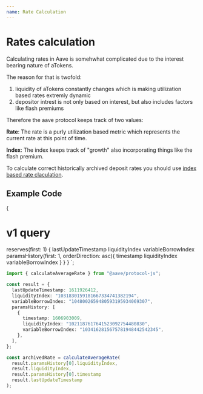 ```yaml
---
name: Rate Calculation
---
```



# Rates calculation

Calculating rates in Aave is somehwhat complicated due to the interest bearing nature of aTokens.

The reason for that is twofold:

1. liquidity of aTokens constantly changes which is making utilization based rates extremly dynamic
2. depositor intrest is not only based on interest, but also includes factors like flash premiums

Therefore the aave protocol keeps track of two values:

**Rate**: The rate is a purly utilization based metric which represents the current rate at this point of time.

**Index**: The index keeps track of "growth" also incorporating things like the flash premium.

To calculate correct historically archived deposit rates you should use [index based rate claculation](https://github.com/aave/aave-js/blob/v2/src/helpers/pool-math.ts#L124).

## Example Code

{
  # v1 query
  reserves(first: 1) {
    lastUpdateTimestamp
    liquidityIndex
    variableBorrowIndex
    paramsHistory(first: 1, orderDirection: asc){
      timestamp
    	liquidityIndex
    	variableBorrowIndex
    }
  }
}
`;

<MiniGraphiQL
  url="https://api.thegraph.com/subgraphs/name/aave/protocol-multy-raw"
  query={query1}
/>

```ts
import { calculateAverageRate } from "@aave/protocol-js";

const result = {
  lastUpdateTimestamp: 1611926412,
  liquidityIndex: "1031830159181667334741382194",
  variableBorrowIndex: "1048002659480593195934069307",
  paramsHistory: [
    {
      timestamp: 1606903009,
      liquidityIndex: "1021187617641523092754480830",
      variableBorrowIndex: "1034162815675781948442542345",
    },
  ],
};

const archivedRate = calculateAverageRate(
  result.paramsHistory[0].liquidityIndex,
  result.liquidityIndex,
  result.paramsHistory[0].timestamp
  result.lastUpdateTimestamp
);
```
